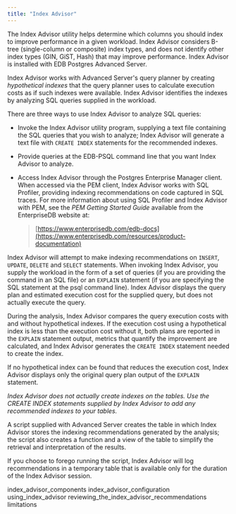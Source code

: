 ```yaml
---
title: "Index Advisor"
---
```


<div id="index_advisor" class="registered_link"></div>

The Index Advisor utility helps determine which columns you should index to improve performance in a given workload. Index Advisor considers B-tree (single-column or composite) index types, and does not identify other index types (GIN, GiST, Hash) that may improve performance. Index Advisor is installed with EDB Postgres Advanced Server.

Index Advisor works with Advanced Server's query planner by creating *hypothetical* *indexes* that the query planner uses to calculate execution costs as if such indexes were available. Index Advisor identifies the indexes by analyzing SQL queries supplied in the workload.

There are three ways to use Index Advisor to analyze SQL queries:

-   Invoke the Index Advisor utility program, supplying a text file containing the SQL queries that you wish to analyze; Index Advisor will generate a text file with `CREATE INDEX` statements for the recommended indexes.

-   Provide queries at the EDB-PSQL command line that you want Index Advisor to analyze.

-   Access Index Advisor through the Postgres Enterprise Manager client. When accessed via the PEM client, Index Advisor works with SQL Profiler, providing indexing recommendations on code captured in SQL traces. For more information about using SQL Profiler and Index Advisor with PEM, see the *PEM Getting Started Guide* available from the EnterpriseDB website at:

    > [https://www.enterprisedb.com/edb-docs](https://www.enterprisedb.com/resources/product-documentation)

Index Advisor will attempt to make indexing recommendations on `INSERT`, `UPDATE`, `DELETE` and `SELECT` statements. When invoking Index Advisor, you supply the workload in the form of a set of queries (if you are providing the command in an SQL file) or an `EXPLAIN` statement (if you are specifying the SQL statement at the psql command line). Index Advisor displays the query plan and estimated execution cost for the supplied query, but does not actually execute the query.

During the analysis, Index Advisor compares the query execution costs with and without hypothetical indexes. If the execution cost using a hypothetical index is less than the execution cost without it, both plans are reported in the `EXPLAIN` statement output, metrics that quantify the improvement are calculated, and Index Advisor generates the `CREATE INDEX` statement needed to create the index.

If no hypothetical index can be found that reduces the execution cost, Index Advisor displays only the original query plan output of the `EXPLAIN` statement.

*Index Advisor does not actually create indexes on the tables. Use the CREATE INDEX statements supplied by Index Advisor to add any recommended indexes to your tables.*

A script supplied with Advanced Server creates the table in which Index Advisor stores the indexing recommendations generated by the analysis; the script also creates a function and a view of the table to simplify the retrieval and interpretation of the results.

If you choose to forego running the script, Index Advisor will log recommendations in a temporary table that is available only for the duration of the Index Advisor session.

<div class="toctree" maxdepth="3">

index_advisor_components index_advisor_configuration using_index_advisor reviewing_the_index_advisor_recommendations limitations

</div>
